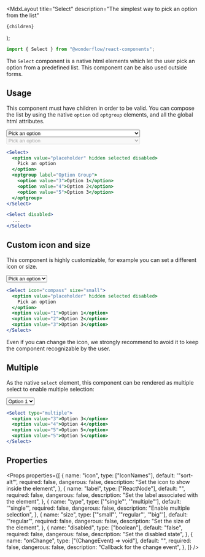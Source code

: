 
  <MdxLayout
    title="Select"
    description="The simplest way to pick an option from the list"
  >
    {children}
  </MdxLayout>
);

```js
import { Select } from "@wonderflow/react-components";
```

The `Select` component is a native html elements which let the user pick an option from a predefined list. This component can be also used outside forms.

## Usage

This component must have children in order to be valid. You can compose the list by using the native `option` od `optgroup` elements, and all the global html attributes.

<LiveArea>
  <Select style={{ width: 200 }}>
    <option value="placeholder" hidden selected disabled>
      Pick an option
    </option>
    <optgroup label="Option Group One">
      <option value="1">
        This is a very long option selected which is truncated
      </option>
      <option value="2">Option 2</option>
    </optgroup>
    <optgroup label="Option Group Two">
      <option value="3">Option 3</option>
      <option value="4">Option 4</option>
      <option value="5">Option 5</option>
    </optgroup>
  </Select>
  <Select disabled style={{ width: 200 }}>
    <option value="placeholder" hidden selected disabled>
      Pick an option
    </option>
    <optgroup label="Option Group One">
      <option value="1">
        This is a very long option selected which is truncated
      </option>
      <option value="2">Option 2</option>
    </optgroup>
    <optgroup label="Option Group Two">
      <option value="3">Option 3</option>
      <option value="4">Option 4</option>
      <option value="5">Option 5</option>
    </optgroup>
  </Select>
</LiveArea>

```jsx
<Select>
  <option value="placeholder" hidden selected disabled>
    Pick an option
  </option>
  <optgroup label="Option Group">
    <option value="3">Option 1</option>
    <option value="4">Option 2</option>
    <option value="5">Option 3</option>
  </optgroup>
</Select>

<Select disabled>
  ...
</Select>
```

## Custom icon and size

This component is highly customizable, for example you can set a different icon or size.

<LiveArea>
  <Select icon="compass" size="small" style={{ width: 200 }}>
    <option value="placeholder" hidden selected disabled>
      Pick an option
    </option>
    <option value="1">Option 1</option>
    <option value="2">Option 2</option>
    <option value="3">Option 3</option>
  </Select>
</LiveArea>

```jsx
<Select icon="compass" size="small">
  <option value="placeholder" hidden selected disabled>
    Pick an option
  </option>
  <option value="1">Option 1</option>
  <option value="2">Option 2</option>
  <option value="3">Option 3</option>
</Select>
```

<Snackbar title="About custom icon">
  Even if you can change the icon, we strongly recommend to avoid it to keep the
  component recognizable by the user.
</Snackbar>

## Multiple

As the native `select` element, this component can be rendered as multiple select to enable multiple selection:

<LiveArea>
  <Select type="multiple" style={{ width: 200 }}>
    <option value="1">Option 1</option>
    <option value="2">Option 2</option>
    <option value="3">Option 3</option>
    <option value="4">Option 4</option>
    <option value="5">Option 5</option>
  </Select>
</LiveArea>

```jsx
<Select type="multiple">
  <option value="3">Option 3</option>
  <option value="4">Option 4</option>
  <option value="5">Option 5</option>
  <option value="5">Option 5</option>
</Select>
```

## Properties

<Props
  properties={[
    {
      name: "icon",
      type: ["IconNames"],
      default: '"sort-alt"',
      required: false,
      dangerous: false,
      description: "Set the icon to show inside the element",
    },
    {
      name: "label",
      type: ["ReactNode"],
      default: "",
      required: false,
      dangerous: false,
      description: "Set the label associated with the element",
    },
    {
      name: "type",
      type: ['"single"', '"multiple"'],
      default: '"single"',
      required: false,
      dangerous: false,
      description: "Enable multiple selection",
    },
    {
      name: "size",
      type: ['"small"', '"regular"', '"big"'],
      default: '"regular"',
      required: false,
      dangerous: false,
      description: "Set the size of the element",
    },
    {
      name: "disabled",
      type: ["boolean"],
      default: "false",
      required: false,
      dangerous: false,
      description: "Set the disabled state",
    },
    {
      name: "onChange",
      type: ["(ChangeEvent<HTMLSelectElement>) => void"],
      default: "",
      required: false,
      dangerous: false,
      description: "Callback for the change event",
    },
  ]}
/>
